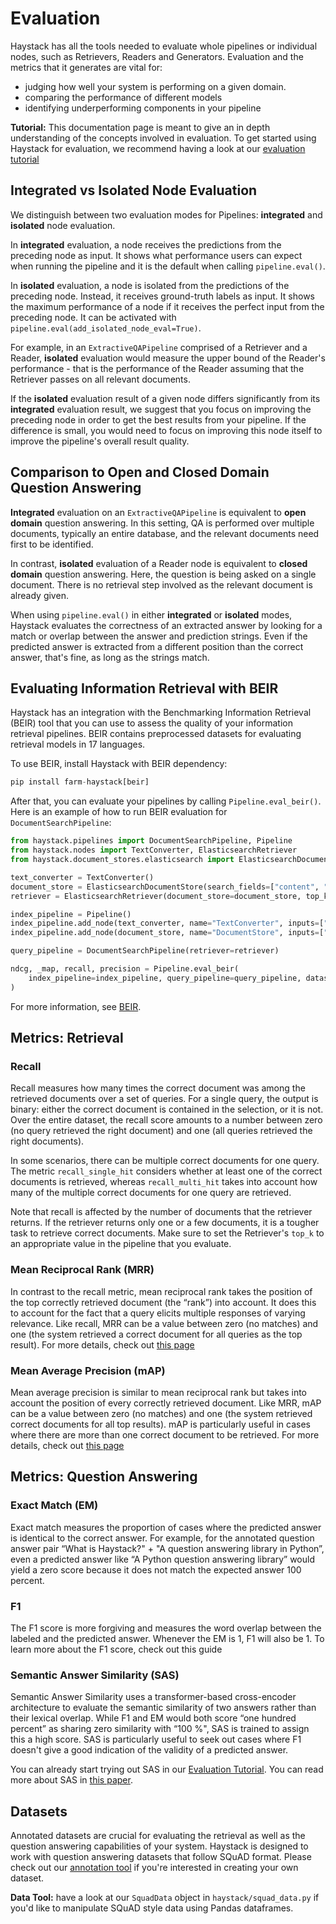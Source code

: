 # Evaluation

Haystack has all the tools needed to evaluate whole pipelines or individual nodes, such as Retrievers, Readers and Generators. 
Evaluation and the metrics that it generates are vital for:
- judging how well your system is performing on a given domain.
- comparing the performance of different models
- identifying underperforming components in your pipeline

<div className="max-w-xl bg-yellow-light-theme border-l-8 border-yellow-dark-theme px-6 pt-6 pb-4 my-4 rounded-md dark:bg-yellow-900">

**Tutorial:** This documentation page is meant to give an in depth understanding of the concepts involved in evaluation.
To get started using Haystack for evaluation, we recommend having a look at our [evaluation tutorial](/tutorials/evaluation)

</div>

## Integrated vs Isolated Node Evaluation

We distinguish between two evaluation modes for Pipelines: **integrated** and **isolated** node evaluation.

In **integrated** evaluation, a node receives the predictions from the preceding node as input.
It shows what performance users can expect when running the pipeline and it is the default when calling `pipeline.eval()`.

In **isolated** evaluation, a node is isolated from the predictions of the preceding node.
Instead, it receives ground-truth labels as input.
It shows the maximum performance of a node if it receives the perfect input from the preceding node.
It can be activated with `pipeline.eval(add_isolated_node_eval=True)`.

For example, in an `ExtractiveQAPipeline` comprised of a Retriever and a Reader,
**isolated** evaluation would measure the upper bound of the Reader's performance -
that is the performance of the Reader assuming that the Retriever passes on all relevant documents.

If the **isolated** evaluation result of a given node differs significantly from its **integrated** evaluation result,
we suggest that you focus on improving the preceding node in order to get the best results from your pipeline.
If the difference is small, you would need to focus on improving this node itself to improve the pipeline's overall result quality.

## Comparison to Open and Closed Domain Question Answering

**Integrated** evaluation on an `ExtractiveQAPipeline` is equivalent to **open domain** question answering.
In this setting, QA is performed over multiple documents, typically an entire database,
and the relevant documents need first to be identified.

In contrast, **isolated** evaluation of a Reader node is equivalent to **closed domain** question answering.
Here, the question is being asked on a single document.
There is no retrieval step involved as the relevant document is already given.

When using `pipeline.eval()` in either **integrated** or **isolated** modes,
Haystack evaluates the correctness of an extracted answer by looking for a match or overlap between the answer and prediction strings.
Even if the predicted answer is extracted from a different position than the correct answer, that's fine, as long as the strings match.

## Evaluating Information Retrieval with BEIR

Haystack has an integration with the Benchmarking Information Retrieval (BEIR) tool that you can use to assess the quality of your information retrieval pipelines. BEIR contains preprocessed datasets for evaluating retrieval models in 17 languages.

To use BEIR, install Haystack with BEIR dependency:
```python
pip install farm-haystack[beir]
```
After that, you can evaluate your pipelines by calling ``Pipeline.eval_beir()``.
Here is an example of how to run BEIR evaluation for `DocumentSearchPipeline`:

```python
from haystack.pipelines import DocumentSearchPipeline, Pipeline
from haystack.nodes import TextConverter, ElasticsearchRetriever
from haystack.document_stores.elasticsearch import ElasticsearchDocumentStore

text_converter = TextConverter()
document_store = ElasticsearchDocumentStore(search_fields=["content", "name"], index="scifact_beir")
retriever = ElasticsearchRetriever(document_store=document_store, top_k=1000)

index_pipeline = Pipeline()
index_pipeline.add_node(text_converter, name="TextConverter", inputs=["File"])
index_pipeline.add_node(document_store, name="DocumentStore", inputs=["TextConverter"])

query_pipeline = DocumentSearchPipeline(retriever=retriever)

ndcg, _map, recall, precision = Pipeline.eval_beir(
    index_pipeline=index_pipeline, query_pipeline=query_pipeline, dataset="scifact"
)
```


For more information, see [BEIR](https://github.com/beir-cellar/beir).

## Metrics: Retrieval

### Recall

Recall measures how many times the correct document was among the retrieved documents over a set of queries.
For a single query, the output is binary: either the correct document is contained in the selection, or it is not.
Over the entire dataset, the recall score amounts to a number between zero (no query retrieved the right document) and one (all queries retrieved the right documents).

In some scenarios, there can be multiple correct documents for one query. The metric `recall_single_hit` considers whether at least one of the correct documents is retrieved, whereas `recall_multi_hit` takes into account how many of the multiple correct documents for one query are retrieved.

Note that recall is affected by the number of documents that the retriever returns.
If the retriever returns only one or a few documents, it is a tougher task to retrieve correct documents.
Make sure to set the Retriever's `top_k` to an appropriate value in the pipeline that you evaluate.

### Mean Reciprocal Rank (MRR)

In contrast to the recall metric, mean reciprocal rank takes the position of the top correctly retrieved document (the “rank”) into account.
It does this to account for the fact that a query elicits multiple responses of varying relevance.
Like recall, MRR can be a value between zero (no matches) and one (the system retrieved a correct document for all queries as the top result).
For more details, check out [this page](https://en.wikipedia.org/wiki/Mean_reciprocal_rank)

### Mean Average Precision (mAP)

Mean average precision is similar to mean reciprocal rank but takes into account the position of every correctly retrieved document.
Like MRR, mAP can be a value between zero (no matches) and one (the system retrieved correct documents for all top results).
mAP is particularly useful in cases where there are more than one correct document to be retrieved.
For more details, check out [this page](https://en.wikipedia.org/wiki/Evaluation_measures_(information_retrieval)#Mean_average_precision)


## Metrics: Question Answering

### Exact Match (EM)

Exact match measures the proportion of cases where the predicted answer is identical to the correct answer.
For example, for the annotated question answer pair “What is Haystack?" + "A question answering library in Python”,
even a predicted answer like “A Python question answering library” would yield a zero score because it does not match the expected answer 100 percent.

### F1

The F1 score is more forgiving and measures the word overlap between the labeled and the predicted answer.
Whenever the EM is 1, F1 will also be 1.
To learn more about the F1 score, check out this guide

### Semantic Answer Similarity (SAS)

Semantic Answer Similarity uses a transformer-based cross-encoder architecture to evaluate the semantic similarity of two answers rather than their lexical overlap. 
While F1 and EM would both score “one hundred percent” as sharing zero similarity with “100 %", SAS is trained to assign this a high score.
SAS is particularly useful to seek out cases where F1 doesn't give a good indication of the validity of a predicted answer.

You can already start trying out SAS in our [Evaluation Tutorial](/tutorials/evaluation). You can read more about SAS in [this paper](https://arxiv.org/abs/2108.06130).

## Datasets

Annotated datasets are crucial for evaluating the retrieval as well as the question answering capabilities of your system.
Haystack is designed to work with question answering datasets that follow SQuAD format.
Please check out our [annotation tool](/guides/annotation) if you're interested in creating your own dataset.

<div className="max-w-xl bg-yellow-light-theme border-l-8 border-yellow-dark-theme px-6 pt-6 pb-4 my-4 rounded-md dark:bg-yellow-900">

**Data Tool:** have a look at our `SquadData` object in `haystack/squad_data.py` if you'd like to manipulate SQuAD style data using Pandas dataframes.

</div>
